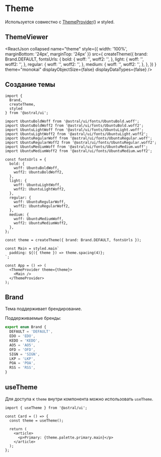 

<Meta title="Components/Theme/Theme" />

# Theme

Используется совместно с [ThemeProvider](/story/components-theme-themeprovider--docs)() и styled.

## ThemeViewer

<ReactJson
  collapsed
  name="theme"
  style={{ width: '100%', marginBottom: '24px', marginTop: '24px' }}
  src={
    createTheme({
      brand: Brand.DEFAULT,
      fontsUrls: {
        bold: {
          woff: '',
          woff2: '',
        },
        light: {
          woff: '',
          woff2: '',
        },
        regular: {
          woff: '',
          woff2: '',
        },
        medium: {
          woff: '',
          woff2: '',
        },
      },
    })
  }
  theme="monokai"
  displayObjectSize={false}
  displayDataTypes={false}
/>

## Создание темы

```tsx
import {
  Brand,
  createTheme,
  styled
} from '@astral/ui';

import UbuntuBoldWoff from '@astral/ui/fonts/UbuntuBold.woff';
import UbuntuBoldWoff2 from '@astral/ui/fonts/UbuntuBold.woff2';
import UbuntuLightWoff from '@astral/ui/fonts/UbuntuLight.woff';
import UbuntuLightWoff2 from '@astral/ui/fonts/UbuntuLight.woff2';
import UbuntuRegularWoff from '@astral/ui/fonts/UbuntuRegular.woff';
import UbuntuRegularWoff2 from '@astral/ui/fonts/UbuntuRegular.woff2';
import UbuntuMediumWoff from '@astral/ui/fonts/UbuntuMedium.woff';
import UbuntuMediumWoff2 from '@astral/ui/fonts/UbuntuMedium.woff2';

const fontsUrls = {
  bold: {
    woff: UbuntuBoldWoff,
    woff2: UbuntuBoldWoff2,
  },
  light: {
    woff: UbuntuLightWoff,
    woff2: UbuntuLightWoff2,
  },
  regular: {
    woff: UbuntuRegularWoff,
    woff2: UbuntuRegularWoff2,
  },
  medium: {
    woff: UbuntuMediumWoff,
    woff2: UbuntuMediumWoff2,
  },
};

const theme = createTheme({ brand: Brand.DEFAULT, fontsUrls });

const Main = styled.main`
  padding: ${({ theme }) => theme.spacing(4)};
`;

const App = () => (
  <ThemeProvider theme={theme}>
    <Main />
  </ThemeProvider>
);
```

## Brand
Тема поддерживает брендирование.

Поддерживаемые бренды:
```ts
export enum Brand {
  DEFAULT = 'DEFAULT',
  EDO = 'EDO',
  KEDO = 'KEDO',
  AO5 = 'AO5',
  OFD = 'OFD',
  SIGN = 'SIGN',
  LKP = 'LKP',
  POA = 'POA',
  RSS = 'RSS',
}
```

## useTheme
Для доступа к ```theme``` внутри компонента можно использовать ```useTheme```.

```tsx
import { useTheme } from '@astral/ui';

const Card = () => {
  const theme = useTheme();

  return (
    <article>
      <p>Primary: {theme.palette.primary.main}</p>
    </article>
  );
};
```
